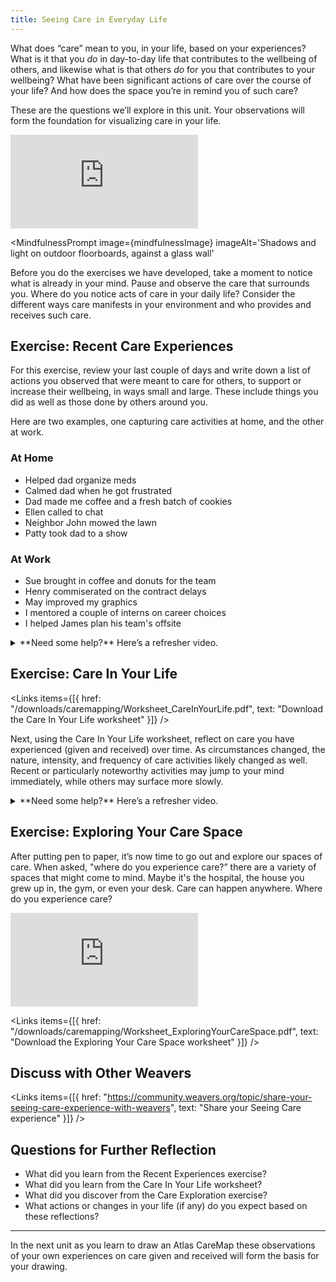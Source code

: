 ```yaml
---
title: Seeing Care in Everyday Life
---
```



What does “care” mean to you, in your life, based on your experiences? What is it that you _do_ in day-to-day life that contributes to the wellbeing of others, and likewise what is that others _do_ for you that contributes to your wellbeing? What have been significant actions of care over the course of your life? And how does the space you’re in remind you of such care?

These are the questions we’ll explore in this unit. Your observations will form the foundation for visualizing care in your life.

<Embed src="https://player.vimeo.com/video/855998745" />

<MindfulnessPrompt
  image={mindfulnessImage}
  imageAlt='Shadows and light on outdoor floorboards, against a glass wall'
>
  Before you do the exercises we have developed, take a moment to notice what is already in your mind. Pause and observe the care that surrounds you. Where do you notice acts of care in your daily life? Consider the different ways care manifests in your environment and who provides and receives such care.
</MindfulnessPrompt>

## Exercise: Recent Care Experiences

For this exercise, review your last couple of days and write down a list of actions you observed that were meant to care for others, to support or increase their wellbeing, in ways small and large. These include things you did as well as those done by others around you.

Here are two examples, one capturing care activities at home, and the other at work.

### At Home

- Helped dad organize meds
- Calmed dad when he got frustrated
- Dad made me coffee and a fresh batch of cookies
- Ellen called to chat
- Neighbor John mowed the lawn
- Patty took dad to a show

### At Work

- Sue brought in coffee and donuts for the team
- Henry commiserated on the contract delays
- May improved my graphics
- I mentored a couple of interns on career choices
- I helped James plan his team's offsite

<details>
	<summary>**Need some help?** Here’s a refresher video.</summary>
	<Embed src="https://player.vimeo.com/video/855998745" />
</details>

## Exercise: Care In Your Life

<Links
  items={[{
    href: "/downloads/caremapping/Worksheet_CareInYourLife.pdf",
    text: "Download the Care In Your Life worksheet"
  }]}
/>

Next, using the Care In Your Life worksheet, reflect on care you have experienced (given and received) over time. As circumstances changed, the nature, intensity, and frequency of care activities likely changed as well. Recent or particularly noteworthy activities may jump to your mind immediately, while others may surface more slowly.

<details>
	<summary>**Need some help?** Here’s a refresher video.</summary>
	<Embed src="https://player.vimeo.com/video/855998745" />
</details>

## Exercise: Exploring Your Care Space

After putting pen to paper, it’s now time to go out and explore our spaces of care. When asked, "where do you experience care?” there are a variety of spaces that might come to mind. Maybe it's the hospital, the house you grew up in, the gym, or even your desk. Care can happen anywhere. Where do you experience care?

<Embed src="https://player.vimeo.com/video/855995344" />

<Links
  items={[{
    href: "/downloads/caremapping/Worksheet_ExploringYourCareSpace.pdf",
    text: "Download the Exploring Your Care Space worksheet"
  }]}
/>

## Discuss with Other Weavers

<Links
  items={[{
    href: "https://community.weavers.org/topic/share-your-seeing-care-experience-with-weavers",
    text: "Share your Seeing Care experience"
  }]}
/>

## Questions for Further Reflection

- What did you learn from the Recent Experiences exercise?
- What did you learn from the Care In Your Life worksheet?
- What did you discover from the Care Exploration exercise?
- What actions or changes in your life (if any) do you expect based on these reflections?

---

In the next unit as you learn to draw an Atlas CareMap these observations of your own experiences on care given and received will form the basis for your drawing.